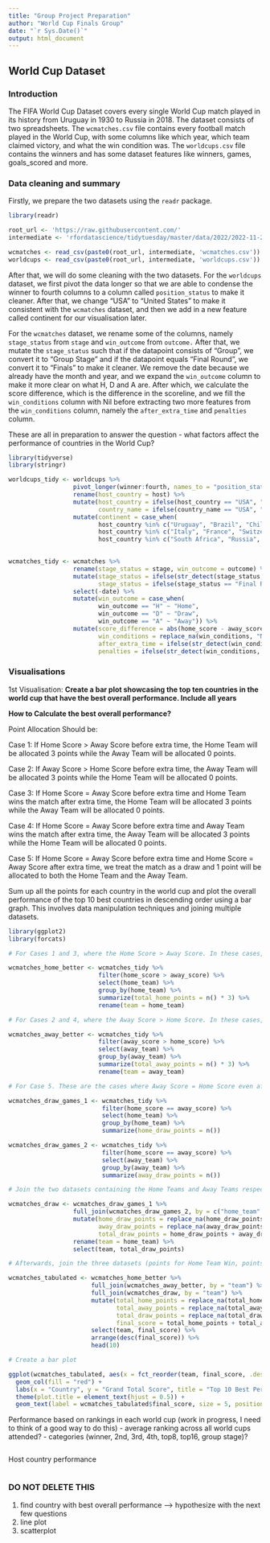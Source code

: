 ```yaml
---
title: "Group Project Preparation"
author: "World Cup Finals Group"
date: "`r Sys.Date()`"
output: html_document
---
```


## World Cup Dataset 

### Introduction

The FIFA World Cup Dataset covers every single World Cup match played in its history from Uruguay in 1930 to Russia in 2018. The dataset consists of two spreadsheets. The `wcmatches.csv` file contains every football match played in the World Cup, with some columns like which year, which team claimed victory, and what the win condition was. The `worldcups.csv` file contains the winners and has some dataset features like winners, games, goals_scored and more.

### Data cleaning and summary

Firstly, we prepare the two datasets using the `readr` package.

```r
library(readr)

root_url <- 'https://raw.githubusercontent.com/'
intermediate <- 'rfordatascience/tidytuesday/master/data/2022/2022-11-29/'

wcmatches <- read_csv(paste0(root_url, intermediate, 'wcmatches.csv'))
worldcups <- read_csv(paste0(root_url, intermediate, 'worldcups.csv'))
```

After that, we will do some cleaning with the two datasets. 
For the `worldcups` dataset, we first pivot the data longer so that we are able to condense the winner to fourth columns to a column called `position_status` to make it cleaner. After that, we change "USA" to "United States" to make it consistent with the `wcmatches` dataset, and then we add in a new feature called continent for our visualisation later.

For the `wcmatches` dataset, we rename some of the columns, namely `stage_status` from `stage` and `win_outcome` from `outcome.` After that, we mutate the `stage_status` such that if the datapoint consists of "Group", we convert it to "Group Stage" and if the datapoint equals "Final Round", we convert it to "Finals" to make it cleaner. We remove the date because we already have the month and year, and we expand the `win_outcome` column to make it more clear on what H, D and A are. After which, we calculate the score difference, which is the difference in the scoreline, and we fill the `win_conditions` column with Nil before extracting two more features from the `win_conditions` column, namely the `after_extra_time` and `penalties` column.

These are all in preparation to answer the question - what factors affect the performance of countries in the World Cup?

```r
library(tidyverse)
library(stringr)

worldcups_tidy <- worldcups %>%
                  pivot_longer(winner:fourth, names_to = "position_status", values_to = "country_name") %>%
                  rename(host_country = host) %>%
                  mutate(host_country = ifelse(host_country == "USA", "United States", host_country), 
                         country_name = ifelse(country_name == "USA", "United States", country_name)) %>%
                  mutate(continent = case_when(
                         host_country %in% c("Uruguay", "Brazil", "Chile", "Mexico", "Argentina", "United States") ~ "Americas", 
                         host_country %in% c("Italy", "France", "Switzerland", "Sweden", "England", "Germany", "Spain") ~ "Europe",
                         host_country %in% c("South Africa", "Russia", "Japan, South Korea") ~ "Rest Of World")) 
                  

wcmatches_tidy <- wcmatches %>%
                  rename(stage_status = stage, win_outcome = outcome) %>%
                  mutate(stage_status = ifelse(str_detect(stage_status, "Group"), "Group Stage", stage_status), 
                         stage_status = ifelse(stage_status == "Final Round", "Finals", stage_status)) %>%
                  select(-date) %>%
                  mutate(win_outcome = case_when(
                         win_outcome == "H" ~ "Home",
                         win_outcome == "D" ~ "Draw",
                         win_outcome == "A" ~ "Away")) %>%
                  mutate(score_difference = abs(home_score - away_score), 
                         win_conditions = replace_na(win_conditions, "Nil"),
                         after_extra_time = ifelse(str_detect(win_conditions, "AET"), 1, 0), 
                         penalties = ifelse(str_detect(win_conditions, "penalties"), 1, 0)) 
```


### Visualisations 

1st Visualisation: 
**Create a bar plot showcasing the top ten countries in the world cup that have the best overall performance. Include all years**

**How to Calculate the best overall performance?** 

Point Allocation Should be: 

  Case 1: If Home Score > Away Score before extra time, the Home Team will be allocated 3 points while the Away Team will be allocated 0 points. 
  
  Case 2: If Away Score > Home Score before extra time, the Away Team will be allocated 3 points while the Home Team will be allocated 0 points.
  
  Case 3: If Home Score = Away Score before extra time and Home Team wins the match after extra time, the Home Team will be allocated 3 points while the Away Team will be allocated 0 points. 
  
  Case 4: If Home Score = Away Score before extra time and Away Team wins the match after extra time, the Away Team will be allocated 3 points while the Home Team will be allocated 0 points. 
  
  Case 5: If Home Score = Away Score before extra time and Home Score = Away Score after extra time, we treat the match as a draw and 1 point will be allocated to both the Home Team and the Away Team. 
  
Sum up all the points for each country in the world cup and plot the overall performance of the top 10 best countries in descending order using a bar graph. 
This involves data manipulation techniques and joining multiple datasets.

```r
library(ggplot2)
library(forcats)

# For Cases 1 and 3, where the Home Score > Away Score. In these cases, we select the Home Teams and count the number of times each country has appeared. Since 3 points will be allocated for each win, we should multiply the number of observations by 3 after the n() function. 

wcmatches_home_better <- wcmatches_tidy %>%
                         filter(home_score > away_score) %>%
                         select(home_team) %>%
                         group_by(home_team) %>%
                         summarize(total_home_points = n() * 3) %>%
                         rename(team = home_team)

# For Cases 2 and 4, where the Away Score > Home Score. In these cases, we select the Away Teams and count the number of times each country has appeared. Since 3 points will be allocated for each win, we should multiply the number of observations by 3 after the n() function.

wcmatches_away_better <- wcmatches_tidy %>%
                         filter(away_score > home_score) %>%
                         select(away_team) %>%
                         group_by(away_team) %>%
                         summarize(total_away_points = n() * 3) %>%
                         rename(team = away_team)

# For Case 5. These are the cases where Away Score = Home Score even after extra time. In this case, we need to select both the Home Team and the Away Team. I have split the draw matches into two sets, one set containing the Home Team countries and the other set containing the Away Team countries. Calculate the points for the draw matches accordingly. Since only 1 point will be allocated for each draw to each team, we just need to use n(). 

wcmatches_draw_games_1 <- wcmatches_tidy %>%
                          filter(home_score == away_score) %>%
                          select(home_team) %>%
                          group_by(home_team) %>%
                          summarize(home_draw_points = n())

wcmatches_draw_games_2 <- wcmatches_tidy %>%
                          filter(home_score == away_score) %>%
                          select(away_team) %>%
                          group_by(away_team) %>%
                          summarize(away_draw_points = n())

# Join the two datasets containing the Home Teams and Away Teams respectively to obtain a dataset that contains the points for each scenerio (where the country is acting as a Home Team and Away Team). We need to use a full_join to join the datasets as we do not want any loss of observations from either dataset. Those observations that are not in one dataset will be denoted by NA when merged, hence need to change the value from NA to 0. Next, create a new variable that sums up the points for the country acting as Home Team and Away Team. 

wcmatches_draw <- wcmatches_draw_games_1 %>%
                  full_join(wcmatches_draw_games_2, by = c("home_team" = "away_team")) %>%
                  mutate(home_draw_points = replace_na(home_draw_points, 0),
                         away_draw_points = replace_na(away_draw_points, 0),
                         total_draw_points = home_draw_points + away_draw_points) %>%
                  rename(team = home_team) %>%
                  select(team, total_draw_points)

# Afterwards, join the three datasets (points for Home Team Win, points for Away Team Win and points for Draw Matches), again using a full_join to prevent any loss of observations. Similarly, observations that are not in one or more datasets will be denoted by NA when merged, hence need to change the value from NA to 0. Next, create a new variable that sums up the home points, away points and draw points. Use head(10) to filter the top 10 best performing countries after applying the arrange function in descending order of the final score.  

wcmatches_tabulated <- wcmatches_home_better %>%
                       full_join(wcmatches_away_better, by = "team") %>%
                       full_join(wcmatches_draw, by = "team") %>%
                       mutate(total_home_points = replace_na(total_home_points, 0),
                              total_away_points = replace_na(total_away_points, 0),
                              total_draw_points = replace_na(total_draw_points, 0), 
                              final_score = total_home_points + total_away_points + total_draw_points) %>% 
                       select(team, final_score) %>%
                       arrange(desc(final_score)) %>%
                       head(10)

# Create a bar plot

ggplot(wcmatches_tabulated, aes(x = fct_reorder(team, final_score, .desc = TRUE), y = final_score)) + 
  geom_col(fill = "red") + 
  labs(x = "Country", y = "Grand Total Score", title = "Top 10 Best Performing Countries In World Cup") + 
  theme(plot.title = element_text(hjust = 0.5)) + 
  geom_text(label = wcmatches_tabulated$final_score, size = 5, position = position_stack(vjust = 0.5))
```


Performance based on rankings in each world cup (work in progress, I need to think of a good way to do this)
- average ranking across all world cups attended?
- categories (winner, 2nd, 3rd, 4th, top8, top16, group stage)?
```r

```

Host country performance
```r

```



### DO NOT DELETE THIS
1. find country with best overall performance --> hypothesize with the next few questions
2. line plot
3. scatterplot 
